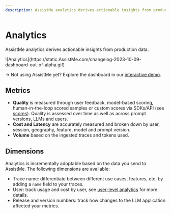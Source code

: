 ```yaml
---
description: AssistMe analytics derives actionable insights from production data.
---
```


# Analytics


AssistMe analytics derives actionable insights from production data.

<Frame>
  ![Analytics](https://static.AssistMe.com/changelog-2023-10-09-dashboard-out-of-alpha.gif)
</Frame>

→ Not using AssistMe yet? Explore the dashboard in our [interactive demo](/docs/demo).

## Metrics

- **Quality** is measured through user feedback, model-based scoring, human-in-the-loop scored samples or custom scores via SDKs/API (see [scores](/docs/scores)). Quality is assessed over time as well as across prompt versions, LLMs and users.
- **Cost and Latency** are accurately measured and broken down by user, session, geography, feature, model and prompt version.
- **Volume** based on the ingested traces and tokens used.

## Dimensions

Analytics is incrementally adoptable based on the data you send to AssistMe. The following dimensions are available:

- Trace name: differentiate between different use cases, features, etc. by adding a `name` field to your traces.
- User: track usage and cost by user, see [user-level analytics](/docs/user-explorer) for more details.
- Release and version numbers: track how changes to the LLM application affected your metrics.
